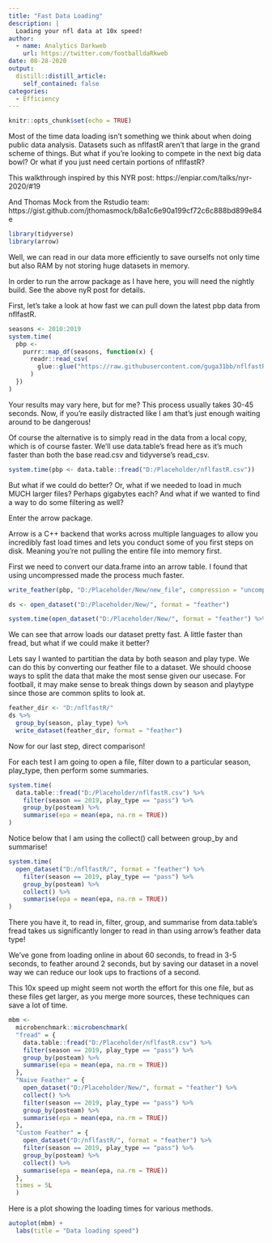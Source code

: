 ```yaml
---
title: "Fast Data Loading"
description: |
  Loading your nfl data at 10x speed!
author:
  - name: Analytics Darkweb
    url: https://twitter.com/footballdaRkweb
date: 08-28-2020
output:
  distill::distill_article:
    self_contained: false
categories:
  - Efficiency
---
```


```r
knitr::opts_chunk$set(echo = TRUE)
```

Most of the time data loading isn't something we think about when doing public data analysis. Datasets such as nflfastR aren't that large in the grand scheme of things. But what if you're looking
to compete in the next big data bowl? Or what if you just need certain portions of nflfastR?

This walkthrough inspired by this NYR post: https://enpiar.com/talks/nyr-2020/#19

And Thomas Mock from the Rstudio team: https://gist.github.com/jthomasmock/b8a1c6e90a199cf72c6c888bd899e84e

```r
library(tidyverse)
library(arrow)
```

Well, we can read in our data more efficiently to save ourselfs not only time but also RAM by not storing huge datasets in memory. 

In order to run the arrow package as I have here, you will need the nightly build. See the above nyR post for details. 

First, let's take a look at how fast we can pull down the latest pbp data from nflfastR.


```r
seasons <- 2010:2019
system.time(
  pbp <- 
    purrr::map_df(seasons, function(x) {
      readr::read_csv(
        glue::glue("https://raw.githubusercontent.com/guga31bb/nflfastR-data/master/data/play_by_play_{x}.csv.gz")
      )
  })
)
```

Your results may vary here, but for me? This process usually takes 30-45 seconds. Now, if you're easily distracted like I am that's just enough waiting around to be dangerous! 

Of course the alternative is to simply read in the data from a local copy, which is of course faster. We'll use data.table's fread here as it's much faster than both the base 
read.csv and tidyverse's read_csv.

```r
system.time(pbp <- data.table::fread("D:/Placeholder/nflfastR.csv"))
```

But what if we could do better? Or, what if we needed to load in much MUCH larger files? Perhaps gigabytes each? And what if we wanted to find a way to do some filtering as well?

Enter the arrow package.

Arrow is a C++ backend that works across multiple languages to allow you incredibly fast load times and lets you conduct some of you first steps on disk. Meaning you're not pulling the entire
file into memory first.

First we need to convert our data.frame into an arrow table. I found that using uncompressed made the process much faster.

```r
write_feather(pbp, "D:/Placeholder/New/new_file", compression = "uncompressed")

ds <- open_dataset("D:/Placeholder/New/", format = "feather")

system.time(open_dataset("D:/Placeholder/New/", format = "feather") %>% collect())
```

We can see that arrow loads our dataset pretty fast. A little faster than fread, but what if we could make it better?

Lets say I wanted to partitian the data by both season and play type. We can do this by converting our feather file to a dataset. We should choose ways to split the data that make the most 
sense given our usecase. For football, it may make sense to break things down by season and playtype since those are common splits to look at. 

```r
feather_dir <- "D:/nflfastR/"
ds %>%
  group_by(season, play_type) %>%
  write_dataset(feather_dir, format = "feather")
```


Now for our last step, direct comparison! 

For each test I am going to open a file, filter down to a particular season, play_type, then perform some summaries. 

```r
system.time(
  data.table::fread("D:/Placeholder/nflfastR.csv") %>% 
    filter(season == 2019, play_type == "pass") %>% 
    group_by(posteam) %>% 
    summarise(epa = mean(epa, na.rm = TRUE))
)
```

Notice below that I am using the collect() call between group_by and summarise! 

```r
system.time(
  open_dataset("D:/nflfastR/", format = "feather") %>% 
    filter(season == 2019, play_type == "pass") %>% 
    group_by(posteam) %>% 
    collect() %>% 
    summarise(epa = mean(epa, na.rm = TRUE))
)
```

There you have it, to read in, filter, group, and summarise from data.table's fread takes us significantly longer to read in than using arrow's feather data type!

We've gone from loading online in about 60 seconds, to fread in 3-5 seconds, to feather around 2 seconds, but by saving our dataset in a novel way we can reduce our look ups to fractions of a second.

This 10x speed up might seem not worth the effort for this one file, but as these files get larger, as you merge more sources, these techniques can save a lot of time.

```r
mbm <- 
  microbenchmark::microbenchmark(
  "fread" = {
    data.table::fread("D:/Placeholder/nflfastR.csv") %>% 
    filter(season == 2019, play_type == "pass") %>% 
    group_by(posteam) %>% 
    summarise(epa = mean(epa, na.rm = TRUE))
  },
  "Naive Feather" = {
    open_dataset("D:/Placeholder/New/", format = "feather") %>% 
    collect() %>% 
    filter(season == 2019, play_type == "pass") %>% 
    group_by(posteam) %>% 
    summarise(epa = mean(epa, na.rm = TRUE))
  },
  "Custom Feather" = {
    open_dataset("D:/nflfastR/", format = "feather") %>% 
    filter(season == 2019, play_type == "pass") %>% 
    group_by(posteam) %>% 
    collect() %>% 
    summarise(epa = mean(epa, na.rm = TRUE))
  },
  times = 5L
  )
```

Here is a plot showing the loading times for various methods.

```r
autoplot(mbm) + 
  labs(title = "Data loading speed")
```


